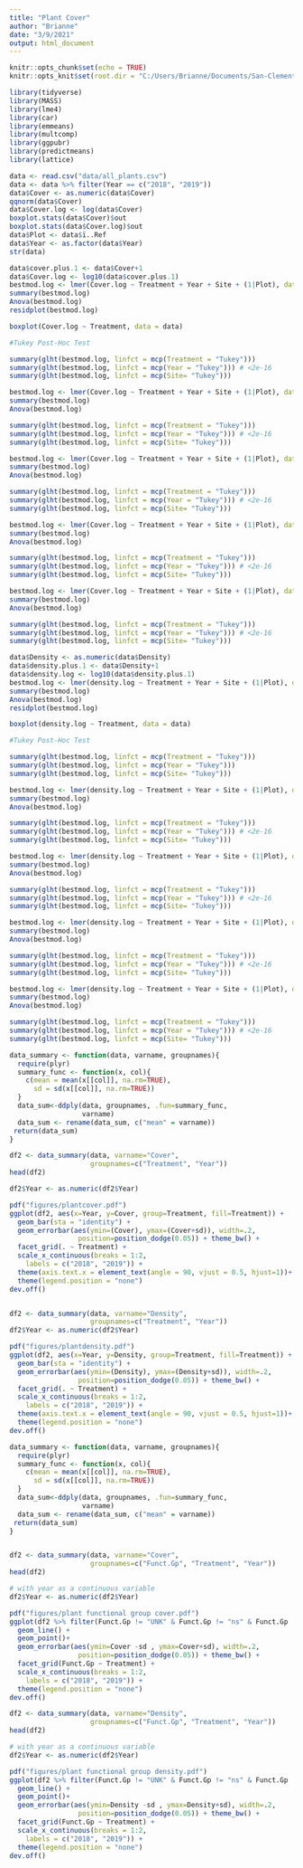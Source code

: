 ```yaml
---
title: "Plant Cover"
author: "Brianne"
date: "3/9/2021"
output: html_document
---
```


```r
knitr::opts_chunk$set(echo = TRUE)
knitr::opts_knit$set(root.dir = "C:/Users/Brianne/Documents/San-Clemente-Biocrust-/")
```

```r
library(tidyverse)
library(MASS)
library(lme4)
library(car)
library(emmeans)
library(multcomp)
library(ggpubr)
library(predictmeans)
library(lattice)
```


```r
data <- read.csv("data/all_plants.csv")
data <- data %>% filter(Year == c("2018", "2019"))
data$Cover <- as.numeric(data$Cover)
qqnorm(data$Cover)
data$Cover.log <- log(data$Cover)
boxplot.stats(data$Cover)$out
boxplot.stats(data$Cover.log)$out
data$Plot <- data$ï..Ref
data$Year <- as.factor(data$Year)
str(data)
```


```r

data$cover.plus.1 <- data$Cover+1
data$Cover.log <- log10(data$cover.plus.1)
bestmod.log <- lmer(Cover.log ~ Treatment + Year + Site + (1|Plot), data = data, REML=FALSE)
summary(bestmod.log)
Anova(bestmod.log)
residplot(bestmod.log)

boxplot(Cover.log ~ Treatment, data = data)

```


```r
#Tukey Post-Hoc Test 

summary(glht(bestmod.log, linfct = mcp(Treatment = "Tukey")))
summary(glht(bestmod.log, linfct = mcp(Year = "Tukey"))) # <2e-16
summary(glht(bestmod.log, linfct = mcp(Site= "Tukey"))) 
```

```r

bestmod.log <- lmer(Cover.log ~ Treatment + Year + Site + (1|Plot), data = data %>% filter(Funct.Gp == "ng"), REML=FALSE)
summary(bestmod.log)
Anova(bestmod.log)

summary(glht(bestmod.log, linfct = mcp(Treatment = "Tukey")))
summary(glht(bestmod.log, linfct = mcp(Year = "Tukey"))) # <2e-16
summary(glht(bestmod.log, linfct = mcp(Site= "Tukey"))) 

```

```r

bestmod.log <- lmer(Cover.log ~ Treatment + Year + Site + (1|Plot), data = data %>% filter(Funct.Gp == "nf"), REML=FALSE)
summary(bestmod.log)
Anova(bestmod.log)

summary(glht(bestmod.log, linfct = mcp(Treatment = "Tukey")))
summary(glht(bestmod.log, linfct = mcp(Year = "Tukey"))) # <2e-16
summary(glht(bestmod.log, linfct = mcp(Site= "Tukey"))) 

```
```r

bestmod.log <- lmer(Cover.log ~ Treatment + Year + Site + (1|Plot), data = data %>% filter(Funct.Gp == "nng"), REML=FALSE)
summary(bestmod.log)
Anova(bestmod.log)

summary(glht(bestmod.log, linfct = mcp(Treatment = "Tukey")))
summary(glht(bestmod.log, linfct = mcp(Year = "Tukey"))) # <2e-16
summary(glht(bestmod.log, linfct = mcp(Site= "Tukey"))) 

```

```r

bestmod.log <- lmer(Cover.log ~ Treatment + Year + Site + (1|Plot), data = data %>% filter(Funct.Gp == "nnf"), REML=FALSE)
summary(bestmod.log)
Anova(bestmod.log)

summary(glht(bestmod.log, linfct = mcp(Treatment = "Tukey")))
summary(glht(bestmod.log, linfct = mcp(Year = "Tukey"))) # <2e-16
summary(glht(bestmod.log, linfct = mcp(Site= "Tukey"))) 

```

```r
data$Density <- as.numeric(data$Density)
data$density.plus.1 <- data$Density+1
data$density.log <- log10(data$density.plus.1)
bestmod.log <- lmer(density.log ~ Treatment + Year + Site + (1|Plot), data = data, REML=FALSE)
summary(bestmod.log)
Anova(bestmod.log)
residplot(bestmod.log)

boxplot(density.log ~ Treatment, data = data)

```


```r
#Tukey Post-Hoc Test 

summary(glht(bestmod.log, linfct = mcp(Treatment = "Tukey")))
summary(glht(bestmod.log, linfct = mcp(Year = "Tukey")))
summary(glht(bestmod.log, linfct = mcp(Site= "Tukey")))
```

```r

bestmod.log <- lmer(density.log ~ Treatment + Year + Site + (1|Plot), data = data %>% filter(Funct.Gp == "ng"), REML=FALSE)
summary(bestmod.log)
Anova(bestmod.log)

summary(glht(bestmod.log, linfct = mcp(Treatment = "Tukey")))
summary(glht(bestmod.log, linfct = mcp(Year = "Tukey"))) # <2e-16
summary(glht(bestmod.log, linfct = mcp(Site= "Tukey"))) 

```
```r

bestmod.log <- lmer(density.log ~ Treatment + Year + Site + (1|Plot), data = data %>% filter(Funct.Gp == "nf"), REML=FALSE)
summary(bestmod.log)
Anova(bestmod.log)

summary(glht(bestmod.log, linfct = mcp(Treatment = "Tukey")))
summary(glht(bestmod.log, linfct = mcp(Year = "Tukey"))) # <2e-16
summary(glht(bestmod.log, linfct = mcp(Site= "Tukey"))) 

```
```r

bestmod.log <- lmer(density.log ~ Treatment + Year + Site + (1|Plot), data = data %>% filter(Funct.Gp == "nng"), REML=FALSE)
summary(bestmod.log)
Anova(bestmod.log)

summary(glht(bestmod.log, linfct = mcp(Treatment = "Tukey")))
summary(glht(bestmod.log, linfct = mcp(Year = "Tukey"))) # <2e-16
summary(glht(bestmod.log, linfct = mcp(Site= "Tukey"))) 

```

```r

bestmod.log <- lmer(density.log ~ Treatment + Year + Site + (1|Plot), data = data %>% filter(Funct.Gp == "nnf"), REML=FALSE)
summary(bestmod.log)
Anova(bestmod.log)

summary(glht(bestmod.log, linfct = mcp(Treatment = "Tukey")))
summary(glht(bestmod.log, linfct = mcp(Year = "Tukey"))) # <2e-16
summary(glht(bestmod.log, linfct = mcp(Site= "Tukey"))) 

```

```r

data_summary <- function(data, varname, groupnames){
  require(plyr)
  summary_func <- function(x, col){
    c(mean = mean(x[[col]], na.rm=TRUE),
      sd = sd(x[[col]], na.rm=TRUE))
  }
  data_sum<-ddply(data, groupnames, .fun=summary_func,
                  varname)
  data_sum <- rename(data_sum, c("mean" = varname))
 return(data_sum)
}

df2 <- data_summary(data, varname="Cover", 
                    groupnames=c("Treatment", "Year"))
head(df2)

df2$Year <- as.numeric(df2$Year)

pdf("figures/plantcover.pdf")
ggplot(df2, aes(x=Year, y=Cover, group=Treatment, fill=Treatment)) + 
  geom_bar(sta = "identity") + 
  geom_errorbar(aes(ymin=(Cover), ymax=(Cover+sd)), width=.2,
                 position=position_dodge(0.05)) + theme_bw() + 
  facet_grid(. ~ Treatment) + 
  scale_x_continuous(breaks = 1:2,
    labels = c("2018", "2019")) + 
  theme(axis.text.x = element_text(angle = 90, vjust = 0.5, hjust=1))+
  theme(legend.position = "none")
dev.off()


df2 <- data_summary(data, varname="Density", 
                    groupnames=c("Treatment", "Year"))
df2$Year <- as.numeric(df2$Year)

pdf("figures/plantdensity.pdf")
ggplot(df2, aes(x=Year, y=Density, group=Treatment, fill=Treatment)) + 
  geom_bar(sta = "identity") + 
  geom_errorbar(aes(ymin=(Density), ymax=(Density+sd)), width=.2,
                 position=position_dodge(0.05)) + theme_bw() + 
  facet_grid(. ~ Treatment) + 
  scale_x_continuous(breaks = 1:2,
    labels = c("2018", "2019")) + 
  theme(axis.text.x = element_text(angle = 90, vjust = 0.5, hjust=1))+
  theme(legend.position = "none")
dev.off()

```

```r

data_summary <- function(data, varname, groupnames){
  require(plyr)
  summary_func <- function(x, col){
    c(mean = mean(x[[col]], na.rm=TRUE),
      sd = sd(x[[col]], na.rm=TRUE))
  }
  data_sum<-ddply(data, groupnames, .fun=summary_func,
                  varname)
  data_sum <- rename(data_sum, c("mean" = varname))
 return(data_sum)
}


df2 <- data_summary(data, varname="Cover", 
                    groupnames=c("Funct.Gp", "Treatment", "Year"))
head(df2)

# with year as a continuous variable 
df2$Year <- as.numeric(df2$Year)

pdf("figures/plant functional group cover.pdf")
ggplot(df2 %>% filter(Funct.Gp != "UNK" & Funct.Gp != "ns" & Funct.Gp != "nns"), aes(x=Year, y=Cover, group=Treatment, color=Treatment)) + 
  geom_line() + 
  geom_point()+ 
  geom_errorbar(aes(ymin=Cover -sd , ymax=Cover+sd), width=.2,
                 position=position_dodge(0.05)) + theme_bw() + 
  facet_grid(Funct.Gp ~ Treatment) + 
  scale_x_continuous(breaks = 1:2,
    labels = c("2018", "2019")) +
  theme(legend.position = "none")
dev.off()

df2 <- data_summary(data, varname="Density", 
                    groupnames=c("Funct.Gp", "Treatment", "Year"))
head(df2)

# with year as a continuous variable 
df2$Year <- as.numeric(df2$Year)

pdf("figures/plant functional group density.pdf")
ggplot(df2 %>% filter(Funct.Gp != "UNK" & Funct.Gp != "ns" & Funct.Gp != "nns"), aes(x=Year, y=Density, group=Treatment, color=Treatment)) + 
  geom_line() + 
  geom_point()+ 
  geom_errorbar(aes(ymin=Density -sd , ymax=Density+sd), width=.2,
                 position=position_dodge(0.05)) + theme_bw() + 
  facet_grid(Funct.Gp ~ Treatment) + 
  scale_x_continuous(breaks = 1:2,
    labels = c("2018", "2019")) +
  theme(legend.position = "none")
dev.off()

```
